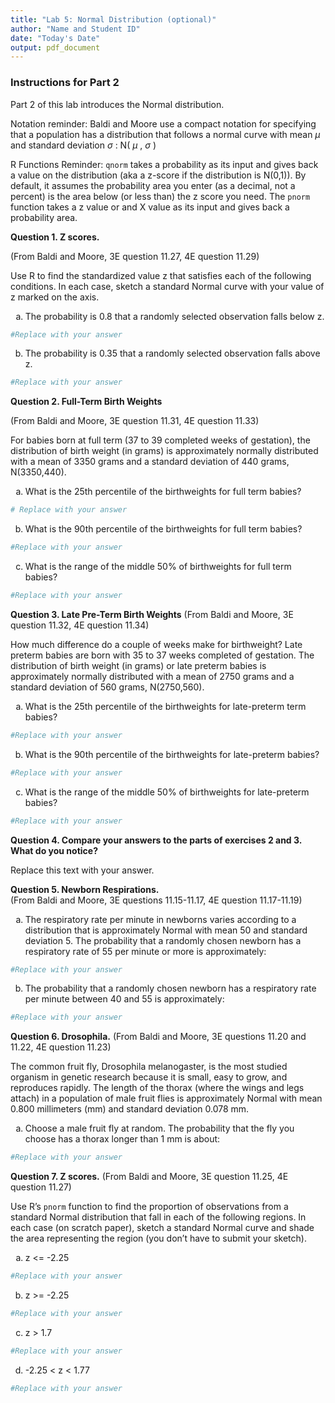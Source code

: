 ```yaml
---
title: "Lab 5: Normal Distribution (optional)"
author: "Name and Student ID"
date: "Today's Date"
output: pdf_document
---
```

### Instructions for Part 2

Part 2 of this lab introduces the Normal distribution.

Notation reminder: Baldi and Moore use a compact notation for specifying that a population has a distribution that follows a normal curve with mean $\mu$ and standard deviation $\sigma$ : N( $\mu$ , $\sigma$ )

R Functions Reminder: `qnorm` takes a probability as its input and gives back a value on the distribution (aka a z-score if the distribution is N(0,1)). By default, it assumes the probability area you enter (as a decimal, not a percent) is the area below (or less than) the z score you need.  The `pnorm` function takes a  z value or and X value as its input and gives back a probability area. 

**Question 1. Z scores. **

(From Baldi and Moore, 3E question 11.27, 4E question 11.29) 

Use R to find the standardized value z that satisfies each of the following conditions. In each case, sketch a standard Normal curve with your value of z marked on the axis.

(a)	The probability is 0.8 that a randomly selected observation falls below z.

```r
#Replace with your answer
```

(b)	The probability is 0.35 that a randomly selected observation falls above z.

```r
#Replace with your answer
```


**Question 2. Full-Term Birth Weights** 

(From Baldi and Moore, 3E question 11.31, 4E question 11.33) 

For babies born at full term (37 to 39 completed weeks of gestation), the distribution of birth weight (in grams) is approximately normally distributed with a mean of 3350 grams and a standard deviation of 440 grams, N(3350,440).


(a) What is the 25th percentile of the birthweights for full term babies?
	
```r
# Replace with your answer
```

   
(b) What is the 90th percentile of the birthweights for full term babies?
	
```r
#Replace with your answer
```


(c) What is the range of the middle 50% of birthweights for full term babies?
	
```r
#Replace with your answer
```



**Question 3. Late Pre-Term Birth Weights** 
(From Baldi and Moore, 3E question 11.32, 4E question 11.34) 

How much difference do a couple of weeks make for birthweight? Late preterm babies are born with 35 to 37 weeks completed of gestation. The distribution of birth weight (in grams) or late preterm babies is approximately normally distributed with a mean of 2750 grams and a standard deviation of 560 grams,  N(2750,560).


(a) What is the 25th percentile of the birthweights for late-preterm term babies?
```r
#Replace with your answer
```
        

(b) What is the 90th percentile of the birthweights for late-preterm babies?
```r
#Replace with your answer
```


(c) What is the range of the middle 50% of birthweights for late-preterm babies?
```r
#Replace with your answer
```

	
**Question 4. Compare your answers to the parts of exercises 2 and 3. What do you notice?**

Replace this text with your answer.



**Question 5. Newborn Respirations. **  
(From Baldi and Moore, 3E questions 11.15-11.17, 4E question 11.17-11.19)

(a) The respiratory rate per minute in newborns varies according to a distribution that is approximately Normal with mean 50 and standard deviation 5. 
The probability that a randomly chosen newborn has a respiratory rate of 55 per minute or more is approximately:

```r
#Replace with your answer
```

(b) The probability that a randomly chosen newborn has a respiratory rate per minute between 40 and 55 is approximately: 
```r
#Replace with your answer
```

**Question 6. Drosophila.**
(From Baldi and Moore, 3E questions 11.20 and 11.22, 4E question 11.23)

The common fruit fly, Drosophila melanogaster, is the most studied organism in genetic research because it is small, easy to grow, and reproduces rapidly. The length of the thorax (where the wings and legs attach) in a population of male fruit flies is approximately Normal with mean 0.800 millimeters (mm) and standard deviation 0.078 mm.

(a)	Choose a male fruit fly at random. The probability that the fly you choose has a thorax longer than 1 mm is about:

```r
#Replace with your answer
```


**Question 7. Z scores.**
(From Baldi and Moore, 3E question 11.25, 4E question 11.27)

Use R’s `pnorm` function to find the proportion of observations from a standard Normal distribution that fall in each of the following regions. In each case (on scratch paper), sketch a standard Normal curve and shade the area representing the region (you don't have to submit your sketch).

(a) z <= -2.25
```r
#Replace with your answer
```


(b)	z >= -2.25
```r
#Replace with your answer
```


(c)	z > 1.7
```r
#Replace with your answer
```


(d) -2.25 < z < 1.77
```r
#Replace with your answer
```



	